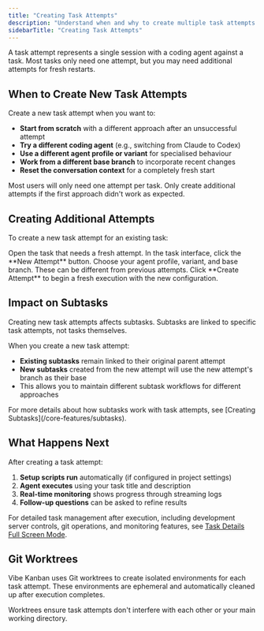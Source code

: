 ```yaml
---
title: "Creating Task Attempts"
description: "Understand when and why to create multiple task attempts for fresh restarts with different configurations."
sidebarTitle: "Creating Task Attempts"
---
```


A task attempt represents a single session with a coding agent against a task. Most tasks only need one attempt, but you may need additional attempts for fresh restarts.

## When to Create New Task Attempts

Create a new task attempt when you want to:

- **Start from scratch** with a different approach after an unsuccessful attempt
- **Try a different coding agent** (e.g., switching from Claude to Codex)
- **Use a different agent profile or variant** for specialised behaviour
- **Work from a different base branch** to incorporate recent changes
- **Reset the conversation context** for a completely fresh start

<Tip>
Most users will only need one attempt per task. Only create additional attempts if the first approach didn't work as expected.
</Tip>

## Creating Additional Attempts

To create a new task attempt for an existing task:

<Steps>
<Step title="Navigate to the task">
  Open the task that needs a fresh attempt.
</Step>

<Step title="Click New Attempt">
  In the task interface, click the **New Attempt** button.
</Step>

<Step title="Configure the attempt">
  Choose your agent profile, variant, and base branch. These can be different from previous attempts.
</Step>

<Step title="Start execution">
  Click **Create Attempt** to begin a fresh execution with the new configuration.
</Step>
</Steps>

## Impact on Subtasks

<Warning>
Creating new task attempts affects subtasks. Subtasks are linked to specific task attempts, not tasks themselves.
</Warning>

When you create a new task attempt:

- **Existing subtasks** remain linked to their original parent attempt
- **New subtasks** created from the new attempt will use the new attempt's branch as their base
- This allows you to maintain different subtask workflows for different approaches

<Info>
For more details about how subtasks work with task attempts, see [Creating Subtasks](/core-features/subtasks).
</Info>

## What Happens Next

After creating a task attempt:

1. **Setup scripts run** automatically (if configured in project settings)
2. **Agent executes** using your task title and description
3. **Real-time monitoring** shows progress through streaming logs
4. **Follow-up questions** can be asked to refine results

For detailed task management after execution, including development server controls, git operations, and monitoring features, see [Task Details Full Screen Mode](/core-features/task-details-full-screen).

## Git Worktrees

Vibe Kanban uses Git worktrees to create isolated environments for each task attempt. These environments are ephemeral and automatically cleaned up after execution completes.

<Info>
Worktrees ensure task attempts don't interfere with each other or your main working directory.
</Info>
